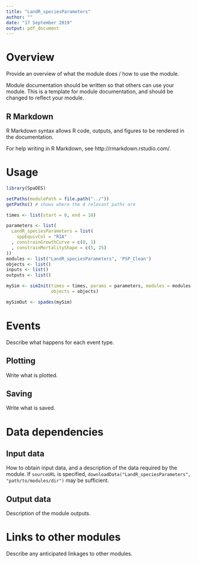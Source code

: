 ```yaml
---
title: "LandR_speciesParameters"
author: ""
date: "17 September 2019"
output: pdf_document
---
```


# Overview

Provide an overview of what the module does / how to use the module.

Module documentation should be written so that others can use your module.
This is a template for module documentation, and should be changed to reflect your module.

## R Markdown

R Markdown syntax allows R code, outputs, and figures to be rendered in the documentation.

For help writing in R Markdown, see http://rmarkdown.rstudio.com/.

# Usage

```r
library(SpaDES)

setPaths(modulePath = file.path("../"))
getPaths() # shows where the 4 relevant paths are

times <- list(start = 0, end = 10)

parameters <- list(
  LandR_speciesParameters = list(
    sppEquivCol = "RIA"
  , constrainGrowthCurve = c(0, 1)
  , constrainMortalityShape = c(5, 25)
))
modules <- list("LandR_speciesParameters", 'PSP_Clean')
objects <- list()
inputs <- list()
outputs <- list()

mySim <- simInit(times = times, params = parameters, modules = modules,
                 objects = objects)

mySimOut <- spades(mySim)
```

# Events

Describe what happens for each event type.

## Plotting

Write what is plotted.

## Saving

Write what is saved.

# Data dependencies

## Input data

How to obtain input data, and a description of the data required by the module.
If `sourceURL` is specified, `downloadData("LandR_speciesParameters", "path/to/modules/dir")` may be sufficient.

## Output data

Description of the module outputs.

# Links to other modules

Describe any anticipated linkages to other modules.

